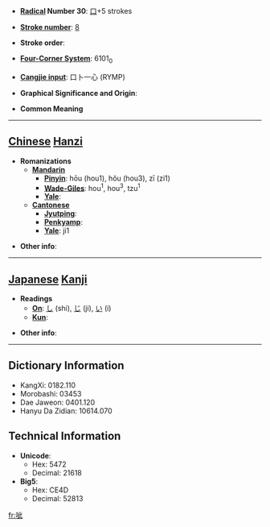 * '''[[Wiktionary:Chinese radical index| Radical]] Number 30''': [[Wiktionary:Chinese radical index 口|口]]+5 strokes

* '''[[Wiktionary:Chinese total strokes index|Stroke number]]''': [[Wiktionary:Chinese total strokes index 8|8]]

* '''Stroke order''': 

* '''[[Wiktionary:Chinese four corner index|Four-Corner System]]''': 6101<sub>0</sub>

* '''[[Wiktionary:Chinese Cangjie index|Cangjie input]]''': 口卜一心 (RYMP)

* '''Graphical Significance and Origin''': 

* '''Common Meaning'''

----

== [[Chinese]] [[Hanzi]] ==

* '''Romanizations'''
** '''[[Mandarin]]'''
*** '''[[Pinyin]]''': hōu (hou1), hǒu (hou3), zī (zi1)
*** '''[[Wade-Giles]]''': hou<sup>1</sup>, hou<sup>3</sup>, tzu<sup>1</sup>
*** '''[[Yale]]''': 
** '''[[Cantonese]]'''
*** '''[[Jyutping]]''':
*** '''[[Penkyamp]]''': 
*** '''[[Yale]]''': ji1

* '''Other info''': 

----

== [[Japanese]] [[Kanji]] ==

* '''Readings'''
** '''[[On]]''': [[し]] (shi), [[じ]] (ji), [[い]] (i)
** '''[[Kun]]''': 

* '''Other info''':  

----

== Dictionary Information ==

* KangXi: 0182.110
* Morobashi: 03453
* Dae Jaweon: 0401.120
* Hanyu Da Zidian: 10614.070

== Technical Information ==

* '''Unicode''':
** Hex: 5472
** Decimal: 21618
* '''Big5''':
** Hex: CE4D
** Decimal: 52813

[[fr:呲]]
